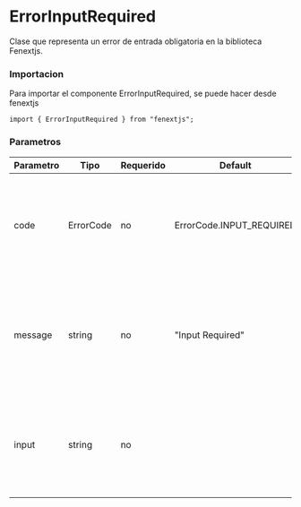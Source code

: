 # ErrorInputRequired

Clase que representa un error de entrada obligatoria en la biblioteca Fenextjs.

### Importacion

Para importar el componente ErrorInputRequired, se puede hacer desde fenextjs

```tsx copy
import { ErrorInputRequired } from "fenextjs";
```

### Parametros

| Parametro | Tipo      | Requerido | Default                  | Descripcion                                                                                          |
| --------- | --------- | --------- | ------------------------ | ---------------------------------------------------------------------------------------------------- |
| code      | ErrorCode | no        | ErrorCode.INPUT_REQUIRED | Código de error específico que indica que la entrada es obligatoria y no se proporcionó.             |
| message   | string    | no        | "Input Required"         | Mensaje de error que describe la naturaleza del error cuando la entrada requerida no se proporciona. |
| input     | string    | no        |                          | Texto opcional que proporciona información sobre la entrada que causó el error.                      |
